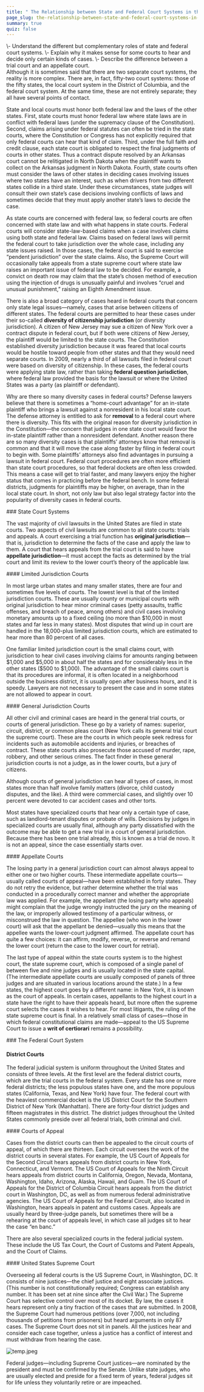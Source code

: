 ```yaml
---
title: " The Relationship between State and Federal Court Systems in the United States"
page_slug: the-relationship-between-state-and-federal-court-systems-in-the-united-states
summary: true
quiz: false
---
```

<div className="content-chunk" data-subsection-id = "learning-objectives-44pt">
<Info title="LEARNING OBJECTIVES">\- Understand the different but complementary roles of state and federal court systems.  
\- Explain why it makes sense for some courts to hear and decide only certain kinds of cases.  
\- Describe the difference between a trial court and an appellate court.</Info>
</div>
<div className="content-chunk" data-subsection-id = "introduction-322t">
Although it is sometimes said that there are two separate court systems, the reality is more complex. There are, in fact, fifty-two court systems: those of the fifty states, the local court system in the District of Columbia, and the federal court system. At the same time, these are not entirely separate; they all have several points of contact.

State and local courts must honor both federal law and the laws of the other states. First, state courts must honor federal law where state laws are in conflict with federal laws (under the supremacy clause of the Constitution). Second, claims arising under federal statutes can often be tried in the state courts, where the Constitution or Congress has not explicitly required that only federal courts can hear that kind of claim. Third, under the full faith and credit clause, each state court is obligated to respect the final judgments of courts in other states. Thus a contract dispute resolved by an Arkansas court cannot be relitigated in North Dakota when the plaintiff wants to collect on the Arkansas judgment in North Dakota. Fourth, state courts often must consider the laws of other states in deciding cases involving issues where two states have an interest, such as when drivers from two different states collide in a third state. Under these circumstances, state judges will consult their own state’s case decisions involving conflicts of laws and sometimes decide that they must apply another state’s laws to decide the case.

As state courts are concerned with federal law, so federal courts are often concerned with state law and with what happens in state courts. Federal courts will consider state-law-based claims when a case involves claims using both state and federal law. Claims based on federal laws will permit the federal court to take jurisdiction over the whole case, including any state issues raised. In those cases, the federal court is said to exercise “pendent jurisdiction” over the state claims. Also, the Supreme Court will occasionally take appeals from a state supreme court where state law raises an important issue of federal law to be decided. For example, a convict on death row may claim that the state’s chosen method of execution using the injection of drugs is unusually painful and involves “cruel and unusual punishment,” raising an Eighth Amendment issue.

There is also a broad category of cases heard in federal courts that concern only state legal issues—namely, cases that arise between citizens of different states. The federal courts are permitted to hear these cases under their so-called **diversity of citizenship jurisdiction** (or diversity jurisdiction). A citizen of New Jersey may sue a citizen of New York over a contract dispute in federal court, but if both were citizens of New Jersey, the plaintiff would be limited to the state courts. The Constitution established diversity jurisdiction because it was feared that local courts would be hostile toward people from other states and that they would need separate courts. In 2009, nearly a third of all lawsuits filed in federal court were based on diversity of citizenship. In these cases, the federal courts were applying state law, rather than taking **federal question jurisdiction**, where federal law provided the basis for the lawsuit or where the United States was a party (as plaintiff or defendant).

Why are there so many diversity cases in federal courts? Defense lawyers believe that there is sometimes a “home-court advantage” for an in-state plaintiff who brings a lawsuit against a nonresident in his local state court. The defense attorney is entitled to ask for **removal** to a federal court where there is diversity. This fits with the original reason for diversity jurisdiction in the Constitution—the concern that judges in one state court would favor the in-state plaintiff rather than a nonresident defendant. Another reason there are so many diversity cases is that plaintiffs’ attorneys know that removal is common and that it will move the case along faster by filing in federal court to begin with. Some plaintiffs’ attorneys also find advantages in pursuing a lawsuit in federal court. Federal court procedures are often more efficient than state court procedures, so that federal dockets are often less crowded. This means a case will get to trial faster, and many lawyers enjoy the higher status that comes in practicing before the federal bench. In some federal districts, judgments for plaintiffs may be higher, on average, than in the local state court. In short, not only law but also legal strategy factor into the popularity of diversity cases in federal courts.
</div>
<div className="content-chunk" data-subsection-id = "State-Court-Systems-321t">
### State Court Systems

  
The vast majority of civil lawsuits in the United States are filed in state courts. Two aspects of civil lawsuits are common to all state courts: trials and appeals. A court exercising a trial function has **original jurisdiction**—that is, jurisdiction to determine the facts of the case and apply the law to them. A court that hears appeals from the trial court is said to have **appellate jurisdiction**—it must accept the facts as determined by the trial court and limit its review to the lower court’s theory of the applicable law.
</div>
<div className="content-chunk" data-subsection-id = "Limited-Jurisdiction-Courts-320t">
#### Limited Jurisdiction Courts

  
In most large urban states and many smaller states, there are four and sometimes five levels of courts. The lowest level is that of the limited jurisdiction courts. These are usually county or municipal courts with original jurisdiction to hear minor criminal cases (petty assaults, traffic offenses, and breach of peace, among others) and civil cases involving monetary amounts up to a fixed ceiling (no more than \$10,000 in most states and far less in many states). Most disputes that wind up in court are handled in the 18,000-plus limited jurisdiction courts, which are estimated to hear more than 80 percent of all cases.

One familiar limited jurisdiction court is the small claims court, with jurisdiction to hear civil cases involving claims for amounts ranging between \$1,000 and \$5,000 in about half the states and for considerably less in the other states (\$500 to \$1,000). The advantage of the small claims court is that its procedures are informal, it is often located in a neighborhood outside the business district, it is usually open after business hours, and it is speedy. Lawyers are not necessary to present the case and in some states are not allowed to appear in court.
</div>
<div className="content-chunk" data-subsection-id = "General-Jurisdiction-Courts-323t">
#### General Jurisdiction Courts

  
All other civil and criminal cases are heard in the general trial courts, or courts of general jurisdiction. These go by a variety of names: superior, circuit, district, or common pleas court (New York calls its general trial court the supreme court). These are the courts in which people seek redress for incidents such as automobile accidents and injuries, or breaches of contract. These state courts also prosecute those accused of murder, rape, robbery, and other serious crimes. The fact finder in these general jurisdiction courts is not a judge, as in the lower courts, but a jury of citizens.

Although courts of general jurisdiction can hear all types of cases, in most states more than half involve family matters (divorce, child custody disputes, and the like). A third were commercial cases, and slightly over 10 percent were devoted to car accident cases and other torts.

Most states have specialized courts that hear only a certain type of case, such as landlord-tenant disputes or probate of wills. Decisions by judges in specialized courts are usually final, although any party dissatisfied with the outcome may be able to get a new trial in a court of general jurisdiction. Because there has been one trial already, this is known as a trial de novo. It is not an appeal, since the case essentially starts over.
</div>
<div className="content-chunk" data-subsection-id = "Appellate-Courts-324t">
#### Appellate Courts

  
The losing party in a general jurisdiction court can almost always appeal to either one or two higher courts. These intermediate appellate courts—usually called courts of appeal—have been established in forty states. They do not retry the evidence, but rather determine whether the trial was conducted in a procedurally correct manner and whether the appropriate law was applied. For example, the appellant (the losing party who appeals) might complain that the judge wrongly instructed the jury on the meaning of the law, or improperly allowed testimony of a particular witness, or misconstrued the law in question. The appellee (who won in the lower court) will ask that the appellant be denied—usually this means that the appellee wants the lower-court judgment affirmed. The appellate court has quite a few choices: it can affirm, modify, reverse, or reverse and remand the lower court (return the case to the lower court for retrial).

The last type of appeal within the state courts system is to the highest court, the state supreme court, which is composed of a single panel of between five and nine judges and is usually located in the state capital. (The intermediate appellate courts are usually composed of panels of three judges and are situated in various locations around the state.) In a few states, the highest court goes by a different name: in New York, it is known as the court of appeals. In certain cases, appellants to the highest court in a state have the right to have their appeals heard, but more often the supreme court selects the cases it wishes to hear. For most litigants, the ruling of the state supreme court is final. In a relatively small class of cases—those in which federal constitutional claims are made—appeal to the US Supreme Court to issue a **writ of certiorari** remains a possibility.
</div>
<div className="content-chunk" data-subsection-id = "The-Federal-Court-System-District-Courts-325t">
### The Federal Court System

#### District Courts

The federal judicial system is uniform throughout the United States and consists of three levels. At the first level are the federal district courts, which are the trial courts in the federal system. Every state has one or more federal districts; the less populous states have one, and the more populous states (California, Texas, and New York) have four. The federal court with the heaviest commercial docket is the US District Court for the Southern District of New York (Manhattan). There are forty-four district judges and fifteen magistrates in this district. The district judges throughout the United States commonly preside over all federal trials, both criminal and civil.
</div>
<div className="content-chunk" data-subsection-id = "Courts-of-Appeal-327t">
#### Courts of Appeal

  
Cases from the district courts can then be appealed to the circuit courts of appeal, of which there are thirteen. Each circuit oversees the work of the district courts in several states. For example, the US Court of Appeals for the Second Circuit hears appeals from district courts in New York, Connecticut, and Vermont. The US Court of Appeals for the Ninth Circuit hears appeals from district courts in California, Oregon, Nevada, Montana, Washington, Idaho, Arizona, Alaska, Hawaii, and Guam. The US Court of Appeals for the District of Columbia Circuit hears appeals from the district court in Washington, DC, as well as from numerous federal administrative agencies. The US Court of Appeals for the Federal Circuit, also located in Washington, hears appeals in patent and customs cases. Appeals are usually heard by three-judge panels, but sometimes there will be a rehearing at the court of appeals level, in which case all judges sit to hear the case “en banc.”

There are also several specialized courts in the federal judicial system. These include the US Tax Court, the Court of Customs and Patent Appeals, and the Court of Claims.
</div>
<div className="content-chunk" data-subsection-id = "United-States-Supreme-Court-326t">
#### United States Supreme Court

  
Overseeing all federal courts is the US Supreme Court, in Washington, DC. It consists of nine justices—the chief justice and eight associate justices. (This number is not constitutionally required; Congress can establish any number. It has been set at nine since after the Civil War.) The Supreme Court has selective control over most of its docket. By law, the cases it hears represent only a tiny fraction of the cases that are submitted. In 2008, the Supreme Court had numerous petitions (over 7,000, not including thousands of petitions from prisoners) but heard arguments in only 87 cases. The Supreme Court does not sit in panels. All the justices hear and consider each case together, unless a justice has a conflict of interest and must withdraw from hearing the case.

![temp.jpeg](https://nbjrajrmujlgxmcvqsge.supabase.co/storage/v1/object/public/strapi/files/temp.jpeg-c7009a8df13821139ac92bb85dcf3447.jpeg)

Federal judges—including Supreme Court justices—are nominated by the president and must be confirmed by the Senate. Unlike state judges, who are usually elected and preside for a fixed term of years, federal judges sit for life unless they voluntarily retire or are impeached.
</div>
